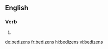 ==English==

===Verb===
{{head|en|verb form}}

# {{en-third-person singular of|bedizen}}

[[de:bedizens]]
[[fr:bedizens]]
[[hi:bedizens]]
[[vi:bedizens]]